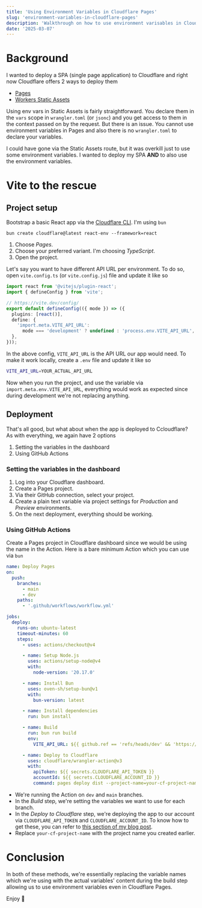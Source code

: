 ```yaml
---
title: 'Using Environment Variables in Cloudflare Pages'
slug: 'environment-variables-in-cloudflare-pages'
description: 'Walkthrough on how to use environment varisables in Cloudflare pages'
date: '2025-03-07'
---
```



# Background

I wanted to deploy a SPA (single page application) to Cloudflare and right now Cloudflare offers 2 ways to deploy them

- [Pages](https://developers.cloudflare.com/pages/)
- [Workers Static Assets](https://developers.cloudflare.com/workers/static-assets/)

Using env vars in Static Assets is fairly straightforward. You declare them in the `vars` scope in `wrangler.toml` (or `jsonc`) and you get access to them in the context passed on by the request. But there is an issue. You cannot use environment variables in Pages and also there is no `wrangler.toml` to declare your variables.

I could have gone via the Static Assets route, but it was overkill just to use some environment variables. I wanted to deploy my SPA **AND** to also use the environment variables.

# Vite to the rescue

## Project setup

Bootstrap a basic React app via the [Cloudflare CLI](https://developers.cloudflare.com/pages/framework-guides/deploy-a-react-site/). I'm using `bun`

`bun create cloudflare@latest react-env --framework=react`

1. Choose _Pages_.
2. Choose your preferred variant. I'm choosing _TypeScript_.
3. Open the project.

Let's say you want to have different API URL per environment. To do so, open `vite.config.ts` (or `vite.config.js`) file and update it like so

```ts
import react from '@vitejs/plugin-react';
import { defineConfig } from 'vite';

// https://vite.dev/config/
export default defineConfig(({ mode }) => ({
  plugins: [react()],
  define: {
    'import.meta.VITE_API_URL':
      mode === 'development' ? undefined : 'process.env.VITE_API_URL',
  },
}));
```

In the above config, `VITE_API_URL` is the API URL our app would need. To make it work locally, create a `.env` file and update it like so

```sh
VITE_API_URL=YOUR_ACTUAL_API_URL
```

Now when you run the project, and use the variable via `import.meta.env.VITE_API_URL`, everything would work as expected since during development we're not replacing anything.

## Deployment

That's all good, but what about when the app is deployed to Ccloudflare? As with everything, we again have 2 options

1. Setting the variables in the dashboard
2. Using GitHub Actions

### Setting the variables in the dashboard

1. Log into your Cloudflare dashboard.
2. Create a Pages project.
3. Via their GitHub connection, select your project.
4. Create a plain text variable via project settings for _Production_ and _Preview_ environments.
5. On the next deployment, everything should be working.

### Using GitHub Actions

Create a Pages project in Cloudflare dashboard since we would be using the name in the Action. Here is a bare minimum Action which you can use via `bun`

```yml
name: Deploy Pages
on:
  push:
    branches:
      - main
      - dev
    paths:
      - '.github/workflows/workflow.yml'

jobs:
  deploy:
    runs-on: ubuntu-latest
    timeout-minutes: 60
    steps:
      - uses: actions/checkout@v4

      - name: Setup Node.js
        uses: actions/setup-node@v4
        with:
          node-version: '20.17.0'

      - name: Install Bun
        uses: oven-sh/setup-bun@v1
        with:
          bun-version: latest

      - name: Install dependencies
        run: bun install

      - name: Build
        run: bun run build
        env:
          VITE_API_URL: ${{ github.ref == 'refs/heads/dev' && 'https://dev.example.com' || 'https://example.com' }}

      - name: Deploy to Cloudflare
        uses: cloudflare/wrangler-action@v3
        with:
          apiToken: ${{ secrets.CLOUDFLARE_API_TOKEN }}
          accountId: ${{ secrets.CLOUDFLARE_ACCOUNT_ID }}
          command: pages deploy dist --project-name=your-cf-project-name
```

- We're running the Action on `dev` and `main` branches.
- In the _Build_ step, we're setting the variables we want to use for each branch.
- In the _Deploy to Cloudflare_ step, we're deploying the app to our account via `CLOUDFLARE_API_TOKEN` and `CLOUDFLARE_ACCOUNT_ID`. To know how to get these, you can refer to [this section of my blog post](https://flashblaze.xyz/posts/using-durable-objects-sql-storage-d1-and-drizzle#tokens-and-ids).
- Replace `your-cf-project-name` with the project name you created earlier.

# Conclusion

In both of these methods, we're essentially replacing the variable names which we're using with the actual variables' content during the build step allowing us to use environment variables even in Cloudflare Pages.

Enjoy 🥳

<Comments client:only='react' />
